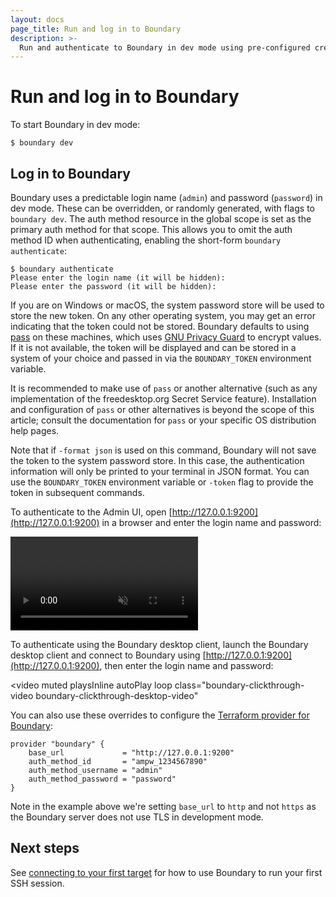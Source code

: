 ```yaml
---
layout: docs
page_title: Run and log in to Boundary
description: >-
  Run and authenticate to Boundary in dev mode using pre-configured credentials. Dev mode lets you try Boundary in an environment with ephemeral sample resources.
---
```


# Run and log in to Boundary

To start Boundary in dev mode:

```shell-session
$ boundary dev
```

## Log in to Boundary

Boundary uses a predictable login name (`admin`) and password (`password`) in
dev mode. These can be overridden, or randomly generated, with flags to
`boundary dev`. The auth method resource in the global scope is set as the primary auth method for that scope. This allows you to omit the auth method ID when authenticating, enabling the short-form `boundary authenticate`:

<Tabs>
<Tab heading="CLI">


```shell-session
$ boundary authenticate
Please enter the login name (it will be hidden):
Please enter the password (it will be hidden):
```

If you are on Windows or macOS, the system password store will be used to store
the new token. On any other operating system, you may get an error indicating
that the token could not be stored. Boundary defaults to using
[pass](https://www.passwordstore.org/) on these machines, which uses [GNU
Privacy Guard](https://gnupg.org/) to encrypt values. If it is not available,
the token will be displayed and can be stored in a system of your choice and
passed in via the `BOUNDARY_TOKEN` environment variable.

It is recommended to make use of `pass` or another alternative (such as any
implementation of the freedesktop.org Secret Service feature). Installation and
configuration of `pass` or other alternatives is beyond the scope of this
article; consult the documentation for `pass` or your specific OS distribution
help pages.

Note that if `-format json` is used on this command, Boundary will not save the
token to the system password store. In this case, the authentication information
will only be printed to your terminal in JSON format. You can use the
`BOUNDARY_TOKEN` environment variable or `-token` flag to provide the token in
subsequent commands.

</Tab>
<Tab heading="Admin Console">


To authenticate to the Admin UI, open
[http://127.0.0.1:9200](http://127.0.0.1:9200) in a browser and enter the login
name and password:

<video muted playsInline autoPlay loop class="boundary-clickthrough-video">
  <source
    type="video/mp4"
    src="https://www.datocms-assets.com/2885/1602260993-boundary-clickthrough-getting-started-run-and-login.mp4"
  />
</video>

</Tab>


<Tab heading="Desktop Client">

To authenticate using the Boundary desktop client, launch the Boundary desktop client
and connect to Boundary using [http://127.0.0.1:9200](http://127.0.0.1:9200),
then enter the login name and password:

<video
  muted
  playsInline
  autoPlay
  loop
  class="boundary-clickthrough-video boundary-clickthrough-desktop-video"
>
  <source
    type="video/mp4"
    src="https://www.datocms-assets.com/2885/1613612831-boundary-desktop-clickthrough-authenticate-v1-0-0.mp4"
  />
</video>

</Tab>


<Tab heading="Terraform">


You can also use these overrides to configure the [Terraform provider for
Boundary](https://github.com/hashicorp/terraform-provider-boundary):

```hcl
provider "boundary" {
    base_url             = "http://127.0.0.1:9200"
    auth_method_id       = "ampw_1234567890"
    auth_method_username = "admin"
    auth_method_password = "password"
}
```

Note in the example above we're setting `base_url` to `http` and not `https` as
the Boundary server does not use TLS in development mode.

</Tab>
</Tabs>


## Next steps

See [connecting to your first
target](/boundary/docs/getting-started/dev-mode/connect-to-dev-target) for how to use Boundary to
run your first SSH session.
